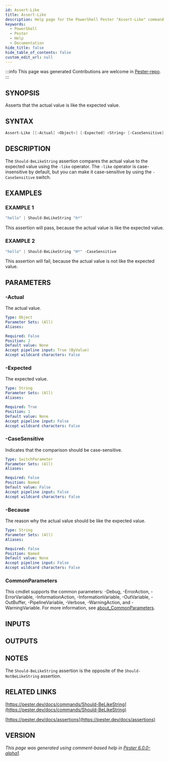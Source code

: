 ```yaml
---
id: Assert-Like
title: Assert-Like
description: Help page for the PowerShell Pester "Assert-Like" command
keywords:
  - PowerShell
  - Pester
  - Help
  - Documentation
hide_title: false
hide_table_of_contents: false
custom_edit_url: null
---
```


:::info This page was generated
Contributions are welcome in [Pester-repo](https://github.com/pester/pester).
:::

## SYNOPSIS

Asserts that the actual value is like the expected value.

## SYNTAX

```powershell
Assert-Like [[-Actual] <Object>] [-Expected] <String> [-CaseSensitive] [-Because <String>] [<CommonParameters>]
```

## DESCRIPTION

The `Should-BeLikeString` assertion compares the actual value to the expected value using the `-like` operator.
The `-like` operator is case-insensitive by default, but you can make it case-sensitive by using the `-CaseSensitive` switch.

## EXAMPLES

### EXAMPLE 1

```powershell
"hello" | Should-BeLikeString "h*"
```

This assertion will pass, because the actual value is like the expected value.

### EXAMPLE 2

```powershell
"hello" | Should-BeLikeString "H*" -CaseSensitive
```

This assertion will fail, because the actual value is not like the expected value.

## PARAMETERS

### -Actual

The actual value.

```yaml
Type: Object
Parameter Sets: (All)
Aliases:

Required: False
Position: 2
Default value: None
Accept pipeline input: True (ByValue)
Accept wildcard characters: False
```

### -Expected

The expected value.

```yaml
Type: String
Parameter Sets: (All)
Aliases:

Required: True
Position: 1
Default value: None
Accept pipeline input: False
Accept wildcard characters: False
```

### -CaseSensitive

Indicates that the comparison should be case-sensitive.

```yaml
Type: SwitchParameter
Parameter Sets: (All)
Aliases:

Required: False
Position: Named
Default value: False
Accept pipeline input: False
Accept wildcard characters: False
```

### -Because

The reason why the actual value should be like the expected value.

```yaml
Type: String
Parameter Sets: (All)
Aliases:

Required: False
Position: Named
Default value: None
Accept pipeline input: False
Accept wildcard characters: False
```

### CommonParameters

This cmdlet supports the common parameters: -Debug, -ErrorAction, -ErrorVariable, -InformationAction, -InformationVariable, -OutVariable, -OutBuffer, -PipelineVariable, -Verbose, -WarningAction, and -WarningVariable. For more information, see [about_CommonParameters](http://go.microsoft.com/fwlink/?LinkID=113216).

## INPUTS

## OUTPUTS

## NOTES

The `Should-BeLikeString` assertion is the opposite of the `Should-NotBeLikeString` assertion.

## RELATED LINKS

[https://pester.dev/docs/commands/Should-BeLikeString](https://pester.dev/docs/commands/Should-BeLikeString)

[https://pester.dev/docs/assertions](https://pester.dev/docs/assertions)

## VERSION

*This page was generated using comment-based help in [Pester 6.0.0-alpha1](https://github.com/pester/pester).*
